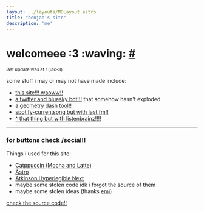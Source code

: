 ```yaml
---
layout: ../layouts/MDLayout.astro
title: "benjae's site"
description: 'me'
---
```


# welcomeee :3 :waving: <a href="./" class="fragment">#</a>
<small>last update was at <Update/>! (utc-3)</small>

<Me />

some stuff i may or may not have made include:
- [this site!!! waoww!!](https://sillydomain.name)
- [a twitter and bluesky bot!!!](https://github.com/benjiae/fangame-takes-bot) that somehow hasn't exploded
- [a geometry dash tool!!](https://github.com/benjiae/gd-icon-swapper)
- [spotify-currentsong but with last.fm!!](https://github.com/benjiae/lastfm-currentsong)
- [\^ that thing but with listenbrainz!!!!](https://codeberg.org/benjae/lb-currentsong)


<hr />

### for buttons check [/social](/social#buttons)!!

Things i used for this site:
- [Catppuccin (Mocha and Latte)](https://github.com/catppuccin)
- [Astro](https://astro.build/)
- [Atkinson Hyperlegible Next](https://www.brailleinstitute.org/freefont)
- maybe some stolen code idk i forgot the source of them
- maybe some stolen ideas (thanks [emi](https://garnix.dev))


[check the source code!!](https://codeberg.org/benjae/pages)
